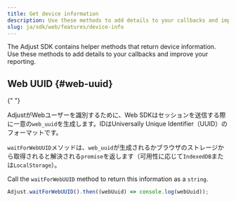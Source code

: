 ```yaml
---
title: Get device information
description: Use these methods to add details to your callbacks and improve your reporting.
slug: ja/sdk/web/features/device-info
---
```


The Adjust SDK contains helper methods that return device information. Use these methods to add details to your callbacks and improve your reporting.

## Web UUID \{\#web\-uuid\}

<MinorVersion
   changed="5.7.0"
   link="https://github.com/adjust/web_sdk/releases/tag/v5.7.0"
/>{" "}

AdjustがWebユーザーを識別するために、Web SDKはセッションを送信する際に一意の`web_uuid`を生成します。IDはUniversally Unique Identifier（UUID）のフォーマットです。

`waitForWebUUID`メソッドは、`web_uuid`が生成されるかブラウザのストレージから取得されると解決される`promise`を返します（可用性に応じて`IndexedDB`または`LocalStorage`）。

Call the `waitForWebUUID` method to return this information as a `string`.

```js
Adjust.waitForWebUUID().then((webUuid) => console.log(webUuid));
```
